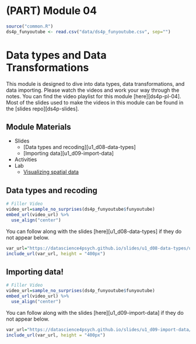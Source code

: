 # (PART) Module 04 {-}


```r
source("common.R")
ds4p_funyoutube <- read.csv("data/ds4p_funyoutube.csv", sep="")

```

# Data types and Data Transformations

This module is designed to dive into data types, data transformations, and data importing. Please watch the videos and work your way through the notes. You can find the video playlist for this module [here][ds4p-pl-04]. Most of the slides used to make the videos in this module can be found in the [slides repo][ds4p-slides].


## Module Materials

* Slides
  * [Data types and recoding][u1_d08-data-types]
  * [Importing data][u1_d09-import-data]

* Activities
<!-- 
  * [Star Wars!](https://github.com/DataScience4Psych/ae-03-starwars-dataviz)
-->  
* Lab
	* [Visualizing spatial data](#lab04)

## Data types and recoding

```r
# Filler Video
video_url=sample_no_surprises(ds4p_funyoutube$funyoutube)
embed_url(video_url) %>%
  use_align("center")
```

You can follow along with the slides [here][u1_d08-data-types] if they do not appear below.

```r
var_url="https://datascience4psych.github.io/slides/u1_d08-data-types/u1_d08-data-types.html"
include_url(var_url, height = "400px")
```


## Importing data!

```r
# Filler Video
video_url=sample_no_surprises(ds4p_funyoutube$funyoutube)
embed_url(video_url) %>%
  use_align("center")
```

You can follow along with the slides [here][u1_d09-import-data] if they do not appear below.

```r
var_url="https://datascience4psych.github.io/slides/u1_d09-import-data/u1_d09-import-data.html"
include_url(var_url, height = "400px")
```


<!-- 

## Activity 03: Star Wars!

```r
var_url="https://datascience4psych.github.io/slides/d04_ggplot2/d04_ggplot2.html#19"
include_url(var_url, height = "400px")
```

You can find the materials for the Star Wars activity [here](https://github.com/DataScience4Psych/ae-03-starwars-dataviz). The compiled version should look something like the following...

```r
var_url="https://datascience4psych.github.io/ae-03-starwars-dataviz/starwars.html"
include_url(var_url, height = "400px")
```
-->
